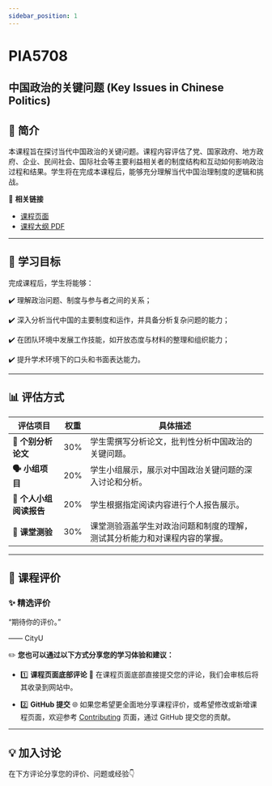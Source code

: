 ```yaml
---
sidebar_position: 1
---
```


# PIA5708
## 中国政治的关键问题 (Key Issues in Chinese Politics)

## **📘 简介**
本课程旨在探讨当代中国政治的关键问题。课程内容评估了党、国家政府、地方政府、企业、民间社会、国际社会等主要利益相关者的制度结构和互动如何影响政治过程和结果。学生将在完成本课程后，能够充分理解当代中国治理制度的逻辑和挑战。

🔗 **相关链接**
- [课程页面](https://www.cityu.edu.hk/catalogue/pg/202425/course/PIA5708.htm)
- [课程大纲 PDF](https://www.cityu.edu.hk/catalogue/pg/202425/course/PIA5708.pdf)

---

## **🎯 学习目标**

完成课程后，学生将能够：

✔️ 理解政治问题、制度与参与者之间的关系；

✔️ 深入分析当代中国的主要制度和运作，并具备分析复杂问题的能力；

✔️ 在团队环境中发展工作技能，如开放态度与材料的整理和组织能力；

✔️ 提升学术环境下的口头和书面表达能力。

---

## **📊 评估方式**

| **评估项目**              | **权重** | **具体描述**                                                                                       |
|--------------------------|---------|---------------------------------------------------------------------------------------------------|
| **📄 个别分析论文**       | 30%     | 学生需撰写分析论文，批判性分析中国政治的关键问题。                                                |
| **🗣️ 小组项目**          | 20%     | 学生小组展示，展示对中国政治关键问题的深入讨论和分析。                                           |
| **📝 个人小组阅读报告**   | 20%     | 学生根据指定阅读内容进行个人报告展示。                                                           |
| **📅 课堂测验**           | 30%     | 课堂测验涵盖学生对政治问题和制度的理解，测试其分析能力和对课程内容的掌握。                         |

---

## **💬 课程评价**

### ✨ **精选评价**
<div className={commentStyles.commentBox}>
    <p className={commentStyles.commentText}>
        “期待你的评价。”
    </p>
    <p className={commentStyles.commentAuthor}>—— CityU</p>
</div>

✏️ **您也可以通过以下方式分享您的学习体验和建议：**

- 1️⃣ **课程页面底部评论**
💬 在课程页面底部直接提交您的评论，我们会审核后将其收录到网站中。

- 2️⃣ **GitHub 提交**
🌐 如果您希望更全面地分享课程评价，或希望修改或新增课程页面，欢迎参考 [Contributing](/contributing) 页面，通过 GitHub 提交您的贡献。

---

## **💡 加入讨论**

在下方评论分享您的评价、问题或经验👇
<Utterances />
